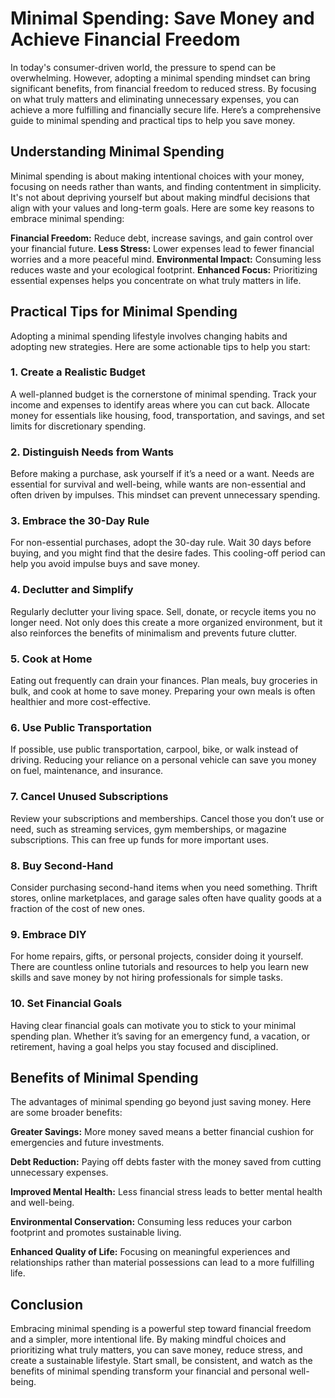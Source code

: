 # Minimal Spending: Save Money and Achieve Financial Freedom
In today's consumer-driven world, the pressure to spend can be overwhelming. However, adopting a minimal spending mindset can bring significant benefits, from financial freedom to reduced stress. By focusing on what truly matters and eliminating unnecessary expenses, you can achieve a more fulfilling and financially secure life. Here’s a comprehensive guide to minimal spending and practical tips to help you save money.

## Understanding Minimal Spending
Minimal spending is about making intentional choices with your money, focusing on needs rather than wants, and finding contentment in simplicity. It's not about depriving yourself but about making mindful decisions that align with your values and long-term goals. Here are some key reasons to embrace minimal spending:

**Financial Freedom:** Reduce debt, increase savings, and gain control over your financial future.
**Less Stress:** Lower expenses lead to fewer financial worries and a more peaceful mind.
**Environmental Impact:** Consuming less reduces waste and your ecological footprint.
**Enhanced Focus:** Prioritizing essential expenses helps you concentrate on what truly matters in life.

## Practical Tips for Minimal Spending
Adopting a minimal spending lifestyle involves changing habits and adopting new strategies. Here are some actionable tips to help you start:

### 1. Create a Realistic Budget
A well-planned budget is the cornerstone of minimal spending. Track your income and expenses to identify areas where you can cut back. Allocate money for essentials like housing, food, transportation, and savings, and set limits for discretionary spending.

### 2. Distinguish Needs from Wants
Before making a purchase, ask yourself if it’s a need or a want. Needs are essential for survival and well-being, while wants are non-essential and often driven by impulses. This mindset can prevent unnecessary spending.

### 3. Embrace the 30-Day Rule
For non-essential purchases, adopt the 30-day rule. Wait 30 days before buying, and you might find that the desire fades. This cooling-off period can help you avoid impulse buys and save money.

### 4. Declutter and Simplify
Regularly declutter your living space. Sell, donate, or recycle items you no longer need. Not only does this create a more organized environment, but it also reinforces the benefits of minimalism and prevents future clutter.

### 5. Cook at Home
Eating out frequently can drain your finances. Plan meals, buy groceries in bulk, and cook at home to save money. Preparing your own meals is often healthier and more cost-effective.

### 6. Use Public Transportation
If possible, use public transportation, carpool, bike, or walk instead of driving. Reducing your reliance on a personal vehicle can save you money on fuel, maintenance, and insurance.

### 7. Cancel Unused Subscriptions
Review your subscriptions and memberships. Cancel those you don’t use or need, such as streaming services, gym memberships, or magazine subscriptions. This can free up funds for more important uses.

### 8. Buy Second-Hand
Consider purchasing second-hand items when you need something. Thrift stores, online marketplaces, and garage sales often have quality goods at a fraction of the cost of new ones.

### 9. Embrace DIY
For home repairs, gifts, or personal projects, consider doing it yourself. There are countless online tutorials and resources to help you learn new skills and save money by not hiring professionals for simple tasks.

### 10. Set Financial Goals
Having clear financial goals can motivate you to stick to your minimal spending plan. Whether it’s saving for an emergency fund, a vacation, or retirement, having a goal helps you stay focused and disciplined.

## Benefits of Minimal Spending
The advantages of minimal spending go beyond just saving money. Here are some broader benefits:

**Greater Savings:** More money saved means a better financial cushion for emergencies and future investments.

**Debt Reduction:** Paying off debts faster with the money saved from cutting unnecessary expenses.

**Improved Mental Health:** Less financial stress leads to better mental health and well-being.

**Environmental Conservation:** Consuming less reduces your carbon footprint and promotes sustainable living.

**Enhanced Quality of Life:** Focusing on meaningful experiences and relationships rather than material possessions can lead to a more fulfilling life.

## Conclusion
Embracing minimal spending is a powerful step toward financial freedom and a simpler, more intentional life. By making mindful choices and prioritizing what truly matters, you can save money, reduce stress, and create a sustainable lifestyle. Start small, be consistent, and watch as the benefits of minimal spending transform your financial and personal well-being.
